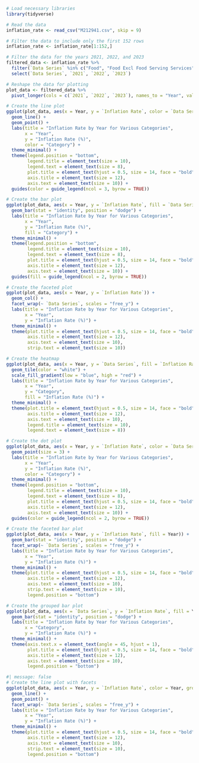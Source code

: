 ```r
# Load necessary libraries
library(tidyverse)

# Read the data
inflation_rate <- read_csv("M212941.csv", skip = 9)

# Filter the data to include only the first 152 rows
inflation_rate <- inflation_rate[1:152,]

# Filter the data for the years 2021, 2022, and 2023
filtered_data <- inflation_rate %>%
  filter(`Data Series` %in% c("Food", "Food Excl Food Serving Services", "Clothing & Footwear", "Housing & Utilities", "Household Durables & Services", "Health Care", "Transport", "Communication", "Recreation & Culture", "Education", "Miscellaneous Goods & Services", "All Items")) %>%
  select(`Data Series`, `2021`, `2022`, `2023`)

# Reshape the data for plotting
plot_data <- filtered_data %>%
  pivot_longer(cols = c(`2021`, `2022`, `2023`), names_to = "Year", values_to = "Inflation Rate")

# Create the line plot
ggplot(plot_data, aes(x = Year, y = `Inflation Rate`, color = `Data Series`, group = `Data Series`)) +
  geom_line() +
  geom_point() +
  labs(title = "Inflation Rate by Year for Various Categories",
       x = "Year",
       y = "Inflation Rate (%)",
       color = "Category") +
  theme_minimal() +
  theme(legend.position = "bottom", 
        legend.title = element_text(size = 10),
        legend.text = element_text(size = 8),
        plot.title = element_text(hjust = 0.5, size = 14, face = "bold"),
        axis.title = element_text(size = 12),
        axis.text = element_text(size = 10)) +
  guides(color = guide_legend(ncol = 3, byrow = TRUE))

```
```r
# Create the bar plot
ggplot(plot_data, aes(x = Year, y = `Inflation Rate`, fill = `Data Series`)) +
  geom_bar(stat = "identity", position = "dodge") +
  labs(title = "Inflation Rate by Year for Various Categories",
       x = "Year",
       y = "Inflation Rate (%)",
       fill = "Category") +
  theme_minimal() +
  theme(legend.position = "bottom", 
        legend.title = element_text(size = 10),
        legend.text = element_text(size = 8),
        plot.title = element_text(hjust = 0.5, size = 14, face = "bold"),
        axis.title = element_text(size = 12),
        axis.text = element_text(size = 10)) +
  guides(fill = guide_legend(ncol = 2, byrow = TRUE))


```

```r
# Create the faceted plot
ggplot(plot_data, aes(x = Year, y = `Inflation Rate`)) +
  geom_col() +
  facet_wrap(~ `Data Series`, scales = "free_y") +
  labs(title = "Inflation Rate by Year for Various Categories",
       x = "Year",
       y = "Inflation Rate (%)") +
  theme_minimal() +
  theme(plot.title = element_text(hjust = 0.5, size = 14, face = "bold"),
        axis.title = element_text(size = 12),
        axis.text = element_text(size = 10),
        strip.text = element_text(size = 10))


```

```r
# Create the heatmap
ggplot(plot_data, aes(x = Year, y = `Data Series`, fill = `Inflation Rate`)) +
  geom_tile(color = "white") +
  scale_fill_gradient(low = "blue", high = "red") +
  labs(title = "Inflation Rate by Year for Various Categories",
       x = "Year",
       y = "Category",
       fill = "Inflation Rate (%)") +
  theme_minimal() +
  theme(plot.title = element_text(hjust = 0.5, size = 14, face = "bold"),
        axis.title = element_text(size = 12),
        axis.text = element_text(size = 10),
        legend.title = element_text(size = 10),
        legend.text = element_text(size = 8))

```

```r
# Create the dot plot
ggplot(plot_data, aes(x = Year, y = `Inflation Rate`, color = `Data Series`)) +
  geom_point(size = 3) +
  labs(title = "Inflation Rate by Year for Various Categories",
       x = "Year",
       y = "Inflation Rate (%)",
       color = "Category") +
  theme_minimal() +
  theme(legend.position = "bottom", 
        legend.title = element_text(size = 10),
        legend.text = element_text(size = 8),
        plot.title = element_text(hjust = 0.5, size = 14, face = "bold"),
        axis.title = element_text(size = 12),
        axis.text = element_text(size = 10)) +
  guides(color = guide_legend(ncol = 2, byrow = TRUE))


```
```r
# Create the faceted bar plot
ggplot(plot_data, aes(x = Year, y = `Inflation Rate`, fill = Year)) +
  geom_bar(stat = "identity", position = "dodge") +
  facet_wrap(~ `Data Series`, scales = "free_y") +
  labs(title = "Inflation Rate by Year for Various Categories",
       x = "Year",
       y = "Inflation Rate (%)") +
  theme_minimal() +
  theme(plot.title = element_text(hjust = 0.5, size = 14, face = "bold"),
        axis.title = element_text(size = 12),
        axis.text = element_text(size = 10),
        strip.text = element_text(size = 10),
        legend.position = "bottom")


```

```r
# Create the grouped bar plot
ggplot(plot_data, aes(x = `Data Series`, y = `Inflation Rate`, fill = Year)) +
  geom_bar(stat = "identity", position = "dodge") +
  labs(title = "Inflation Rate by Year for Various Categories",
       x = "Category",
       y = "Inflation Rate (%)") +
  theme_minimal() +
  theme(axis.text.x = element_text(angle = 45, hjust = 1),
        plot.title = element_text(hjust = 0.5, size = 14, face = "bold"),
        axis.title = element_text(size = 12),
        axis.text = element_text(size = 10),
        legend.position = "bottom")

```

```r
#| message: false
# Create the line plot with facets
ggplot(plot_data, aes(x = Year, y = `Inflation Rate`, color = Year, group = Year)) +
  geom_line() +
  geom_point() +
  facet_wrap(~ `Data Series`, scales = "free_y") +
  labs(title = "Inflation Rate by Year for Various Categories",
       x = "Year",
       y = "Inflation Rate (%)") +
  theme_minimal() +
  theme(plot.title = element_text(hjust = 0.5, size = 14, face = "bold"),
        axis.title = element_text(size = 12),
        axis.text = element_text(size = 10),
        strip.text = element_text(size = 10),
        legend.position = "bottom")

```
